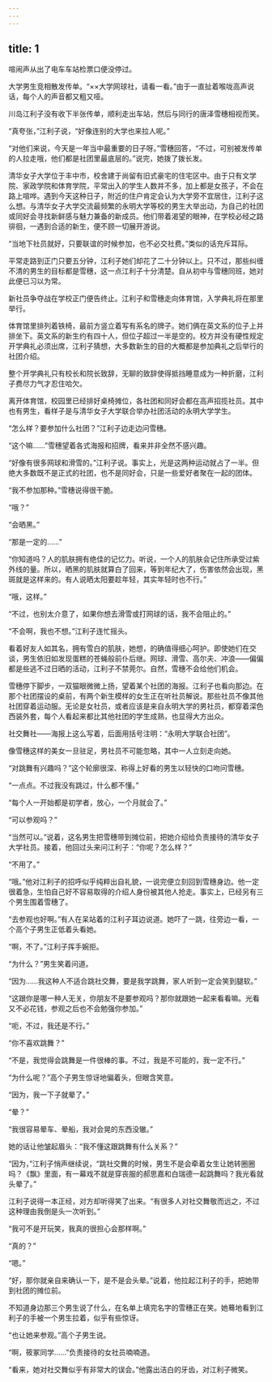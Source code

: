 ```yaml
---
---
---
```

title: 1
---



喧闹声从出了电车车站检票口便没停过。

大学男生竞相散发传单。“××大学网球社，请看一看。”由于一直扯着喉咙高声说话，每个人的声音都又粗又哑。

川岛江利子没有收下半张传单，顺利走出车站，然后与同行的唐泽雪穗相视而笑。

“真夸张，”江利子说，“好像连别的大学也来拉人呢。”

“对他们来说，今天是一年当中最重要的日子呀。”雪穗回答，“不过，可别被发传单的人拉走哦，他们都是社团里最底层的。”说完，她拨了拨长发。

清华女子大学位于丰中市，校舍建于尚留有旧式豪宅的住宅区中。由于只有文学院、家政学院和体育学院，平常出入的学生人数并不多，加上都是女孩子，不会在路上喧哗。遇到今天这种日子，附近的住户肯定会认为大学旁不宜居住，江利子这么想。与清华女子大学交流最频繁的永明大学等校的男生大举出动，为自己的社团或同好会寻找新鲜感与魅力兼备的新成员。他们带着渴望的眼神，在学校必经之路徘徊，一遇到合适的新生，便不顾一切展开游说。

“当地下社员就好，只要联谊的时候参加，也不必交社费。”类似的话充斥耳际。

平常走路到正门只要五分钟，江利子她们却花了二十分钟以上。只不过，那些纠缠不清的男生的目标都是雪穗，这一点江利子十分清楚。自从初中与雪穗同班，她对此便已习以为常。

新社员争夺战在学校正门便告终止。江利子和雪穗走向体育馆，入学典礼将在那里举行。

体育馆里排列着铁椅，最前方竖立着写有系名的牌子。她们俩在英文系的位子上并排坐下。英文系的新生约有四十人，但位子超过一半是空的。校方并没有硬性规定开学典礼必须出席，江利子猜想，大多数新生的目的大概都是参加典礼之后举行的社团介绍。

整个开学典礼只有校长和院长致辞，无聊的致辞使得抵挡睡意成为一种折磨，江利子费尽力气才忍住哈欠。

离开体育馆，校园里已经排好桌椅摊位，各社团和同好会都在高声招揽社员。其中也有男生，看样子是与清华女子大学联合举办社团活动的永明大学学生。

“怎么样？要参加什么社团？”江利子边走边问雪穗。

“这个嘛……”雪穗望着各式海报和招牌，看来并非全然不感兴趣。

“好像有很多网球和滑雪的。”江利子说。事实上，光是这两种运动就占了一半。但绝大多数既不是正式的社团，也不是同好会，只是一些爱好者聚在一起的团体。

“我不参加那种。”雪穗说得很干脆。

“哦？”

“会晒黑。”

“那是一定的……”

“你知道吗？人的肌肤拥有绝佳的记忆力。听说，一个人的肌肤会记住所承受过紫外线的量。所以，晒黑的肌肤就算白了回来，等到年纪大了，伤害依然会出现，黑斑就是这样来的。有人说晒太阳要趁年轻，其实年轻时也不行。”

“哦，这样。”

“不过，也别太介意了，如果你想去滑雪或打网球的话，我不会阻止的。”

“不会啊，我也不想。”江利子连忙摇头。

看着好友人如其名，拥有雪白的肌肤，她想，的确值得细心呵护。即使她们在交谈，男生依旧如发现蛋糕的苍蝇般前仆后继。网球、滑雪、高尔夫、冲浪——偏偏都是些逃不过日晒的活动，江利子不禁莞尔。自然，雪穗不会给他们机会。

雪穗停下脚步，一双猫眼微微上扬，望着某个社团的海报。江利子也看向那边。在那个社团摆设的桌前，有两个新生模样的女生正在听社员解说。那些社员不像其他社团穿着运动服。无论是女社员，或者应该是来自永明大学的男社员，都穿着深色西装外套，每个人看起来都比其他社团的学生成熟，也显得大方出众。

社交舞社——海报上这么写着，后面用括号注明：“永明大学联合社团”。

像雪穗这样的美女一旦驻足，男社员不可能忽略，其中一人立刻走向她。

“对跳舞有兴趣吗？”这个轮廓很深、称得上好看的男生以轻快的口吻问雪穗。

“一点点。不过我没有跳过，什么都不懂。”

“每个人一开始都是初学者，放心，一个月就会了。”

“可以参观吗？”

“当然可以。”说着，这名男生把雪穗带到摊位前，把她介绍给负责接待的清华女子大学社员。接着，他回过头来问江利子：“你呢？怎么样？”

“不用了。”

“哦。”他对江利子的招呼似乎纯粹出自礼貌，一说完便立刻回到雪穗身边。他一定很着急，生怕自己好不容易取得的介绍人身份被其他人抢走。事实上，已经另有三个男生围着雪穗了。

“去参观也好啊。”有人在呆站着的江利子耳边说道。她吓了一跳，往旁边一看，一个高个子男生正低着头看她。

“啊，不了。”江利子挥手婉拒。

“为什么？”男生笑着问道。

“因为……我这种人不适合跳社交舞，要是我学跳舞，家人听到一定会笑到腿软。”

“这跟你是哪一种人无关，你朋友不是要参观吗？那你就跟她一起来看看嘛。光看又不必花钱，参观之后也不会勉强你参加。”

“呃，不过，我还是不行。”

“你不喜欢跳舞？”

“不是，我觉得会跳舞是一件很棒的事。不过，我是不可能的，我一定不行。”

“为什么呢？”高个子男生惊讶地偏着头，但眼含笑意。

“因为，我一下子就晕了。”

“晕？”

“我很容易晕车、晕船，我对会晃的东西没辙。”

她的话让他皱起眉头：“我不懂这跟跳舞有什么关系？”

“因为，”江利子悄声继续说，“跳社交舞的时候，男生不是会牵着女生让她转圈圈吗？《飘》里面，有一幕戏不就是穿丧服的郝思嘉和白瑞德一起跳舞吗？我光看就头晕了。”

江利子说得一本正经，对方却听得笑了出来。“有很多人对社交舞敬而远之，不过这种理由我倒是头一次听到。”

“我可不是开玩笑，我真的很担心会那样啊。”

“真的？”

“嗯。”

“好，那你就亲自来确认一下，是不是会头晕。”说着，他拉起江利子的手，把她带到社团的摊位前。

不知道身边那三个男生说了什么，在名单上填完名字的雪穗正在笑。她蓦地看到江利子的手被一个男生拉着，似乎有些惊讶。

“也让她来参观。”高个子男生说。

“啊，筱冢同学……”负责接待的女社员喃喃道。

“看来，她对社交舞似乎有非常大的误会。”他露出洁白的牙齿，对江利子微笑。